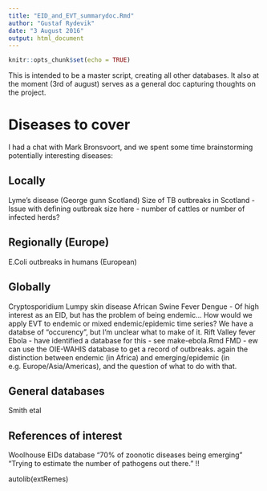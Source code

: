 ```yaml
---
title: "EID_and_EVT_summarydoc.Rmd"
author: "Gustaf Rydevik"
date: "3 August 2016"
output: html_document
---
```


```r
knitr::opts_chunk$set(echo = TRUE)
```



This is intended to be a master script, creating all other databases. 
It also at the moment (3rd of august) serves as a general doc capturing thoughts on the project. 



# Diseases to cover #
I had a chat with Mark Bronsvoort, and we spent some time brainstorming potentially interesting diseases:


## Locally##
 Lyme's disease (George gunn Scotland) 
 Size of TB outbreaks in Scotland - Issue with defining outbreak size here - number of cattles or number of infected herds? 
 
## Regionally (Europe) ##
 E.Coli outbreaks in humans (European)
 
 
## Globally ##
 Cryptosporidium 
 Lumpy skin disease
 African Swine Fever
Dengue - Of high interest as an EID, but has the problem of being endemic... How would we apply EVT to endemic or mixed endemic/epidemic time series? We have a databse of "occurency", but I'm unclear what to make of it. 
Rift Valley fever
Ebola - have identified a database for this - see make-ebola.Rmd
FMD - ew can use the OIE-WAHIS database to get a record of outbreaks. again the distinction between endemic (in Africa) and emerging/epidemic (in e.g. Europe/Asia/Americas), and the question of what to do with that.

## General databases ##
Smith etal 

## References of interest ##
 Woolhouse
 EIDs database 
  "70% of zoonotic diseases being emerging" 
 "Trying to estimate the number of pathogens out there." !!
  


autolib(extRemes)
